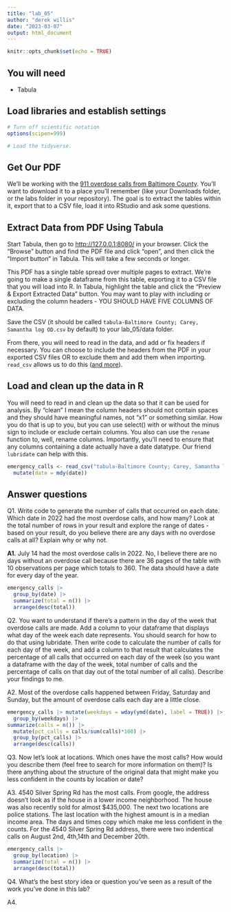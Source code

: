 ```yaml
---
title: "lab_05"
author: "derek willis"
date: "2023-03-07"
output: html_document
---
```


```r
knitr::opts_chunk$set(echo = TRUE)
```

## You will need

-   Tabula

## Load libraries and establish settings

```r
# Turn off scientific notation
options(scipen=999)

# Load the tidyverse.

```

## Get Our PDF

We'll be working with the [911 overdose calls from Baltimore County](https://drive.google.com/file/d/1qkYuojGF_6WKFr5aNQxmewDzcKyOiJFr/view?usp=share_link). You'll want to download it to a place you'll remember (like your Downloads folder, or the labs folder in your repository). The goal is to extract the tables within it, export that to a CSV file, load it into RStudio and ask some questions.

## Extract Data from PDF Using Tabula

Start Tabula, then go to <http://127.0.0.1:8080/> in your browser. Click the "Browse" button and find the PDF file and click "open", and then click the "Import button" in Tabula. This will take a few seconds or longer.

This PDF has a single table spread over multiple pages to extract. We're going to make a single dataframe from this table, exporting it to a CSV file that you will load into R. In Tabula, highlight the table and click the "Preview & Export Extracted Data" button. You may want to play with including or excluding the column headers - YOU SHOULD HAVE FIVE COLUMNS OF DATA.

Save the CSV (it should be called `tabula-Baltimore County; Carey, Samantha log OD.csv` by default) to your lab_05/data folder.

From there, you will need to read in the data, and add or fix headers if necessary. You can choose to include the headers from the PDF in your exported CSV files OR to exclude them and add them when importing. `read_csv` allows us to do this ([and more](https://readr.tidyverse.org/reference/read_delim.html)).

## Load and clean up the data in R

You will need to read in and clean up the data so that it can be used for analysis. By "clean" I mean the column headers should not contain spaces and they should have meaningful names, not "x1" or something similar. How you do that is up to you, but you can use select() with or without the minus sign to include or exclude certain columns. You also can use the `rename` function to, well, rename columns. Importantly, you'll need to ensure that any columns containing a date actually have a date datatype. Our friend `lubridate` can help with this.

```r
emergency_calls <- read_csv("tabula-Baltimore County; Carey, Samantha log OD.csv",col_names = FALSE) |> clean_names() |> rename(date = x1, time = x2, case_number = x3, event_type = x4, location = x5) |> 
  mutate(date = mdy(date))
```

## Answer questions

Q1. Write code to generate the number of calls that occurred on each date. Which date in 2022 had the most overdose calls, and how many? Look at the total number of rows in your result and explore the range of dates - based on your result, do you believe there are any days with no overdose calls at all? Explain why or why not.

**A1.** July 14 had the most overdose calls in 2022. No, I believe there are no days without an overdose call because there are 36 pages of the table with 10 observations per page which totals to 360. The data should have a date for every day of the year.

```r
emergency_calls |>
  group_by(date) |>
  summarize(total = n()) |>
  arrange(desc(total))
```

Q2. You want to understand if there's a pattern in the day of the week that overdose calls are made. Add a column to your dataframe that displays what day of the week each date represents. You should search for how to do that using lubridate. Then write code to calculate the number of calls for each day of the week, and add a column to that result that calculates the percentage of all calls that occurred on each day of the week (so you want a dataframe with the day of the week, total number of calls and the percentage of calls on that day out of the total number of all calls). Describe your findings to me.

A2. Most of the overdose calls happened between Friday, Saturday and Sunday, but the amount of overdose calls each day are a little close.

```r
emergency_calls |> mutate(weekdays = wday(ymd(date), label = TRUE)) |>
  group_by(weekdays) |>
summarize(calls = n()) |> 
  mutate(pct_calls = calls/sum(calls)*100) |>
  group_by(pct_calls) |>
  arrange(desc(calls)) 
```

Q3. Now let's look at locations. Which ones have the most calls? How would you describe them (feel free to search for more information on them)? Is there anything about the structure of the original data that might make you less confident in the counts by location or date?

A3. 4540 Silver Spring Rd has the most calls. From google, the address doesn't look as if the house in a lower income neighborhood. The house was also recently sold for almost \$435,000. The next two locations are police stations. The last location with the highest amount is in a median income area. The days and times copy which make me less confident in the counts. For the 4540 Silver Spring Rd address, there were two indentical calls on August 2nd, 4th,14th and December 20th.

```r
emergency_calls |> 
  group_by(location) |>
  summarize(total = n()) |>
  arrange(desc(total))
```

Q4. What's the best story idea or question you've seen as a result of the work you've done in this lab?

A4.
